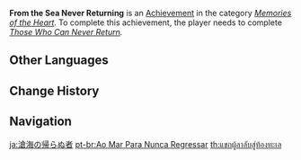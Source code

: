 {{Achievement Infobox
|title        = 
|id           = 84118
|order id     = 6611
|category     = Memories of the Heart
|description  = Learn of [[Inu Shoushou]]'s story together with [[Thoma]]
|requirements = Complete ''[[Ninken by the Shore#Those Who Can Never Return|Those Who Can Never Return]].''
|primogems    = 5
|tracking     = 
|hidden       = 1
|quest        = A Housekeeper's Daily Chores
|topic        = 
}}
'''From the Sea Never Returning''' is an [[Achievement]] in the category ''[[Memories of the Heart]]''. To complete this achievement, the player needs to complete ''[[Ninken by the Shore#Those Who Can Never Return|Those Who Can Never Return]].''
<!--
==Trivia==

==Video Guides==
{{EVT
|video1   = 
|caption1 = 
}}
-->
==Other Languages==
{{Other Languages
|en      = From the Sea Never Returning
|zhs     = 沧海不归客
|zhs_rm  = Cānghǎi Bù Guī Kè
|zht     = 滄海不歸客
|zht_rm  = Cānghǎi Bù Guī Kè
|zh_tl   = 
|ja      = 滄海の帰らぬ者
|ja_rm   = Soukai no Kaeranu Mono
|ja_tl   = One Never Returning From the Sea
|ko      = 창해의 불귀객
|ko_rm   = Changhae-ui Bulgwigaek
|ko_tl   = Dead Person of the Ocean
|es      = Y del mar nunca jamás lo separaron
|es_tl   = And They Never Separated Him From the Sea
|fr      = À la mer, sans retour
|fr_tl   = To the Sea, Never Returning
|ru      = Из моря нет возврата
|ru_tl   = No Return From the Sea
|th      = แขกผู้ลาลับสู่ท้องทะเล
|th_rm   = 
|th_tl   = 
|vi      = Biển Xanh Không Trở Lại
|vi_tl   = 
|de      = Vom Meer, ohne Rückkehr
|de_tl   = From the Sea, Without Return
|id      = Datang dari Laut, Tidak Kembali ke Laut
|id_tl   = Come from the Sea, Never Returning to the Sea
|pt      = Ao Mar Para Nunca Regressar
|pt_tl   = 
|tr      = Deniz Melteminde Saklı Anılar
|tr_tl   = 
|it      = In mare, senza fare più ritorno
|it_tl   = 
}}

==Change History==
{{Change History|2.2}}
<!--
==References==
{{Reflist}}
-->
==Navigation==
{{Achievement Navbox|Memories of the Heart}}

[[ja:滄海の帰らぬ者]]
[[pt-br:Ao Mar Para Nunca Regressar]]
[[th:แขกผู้ลาลับสู่ท้องทะเล]]